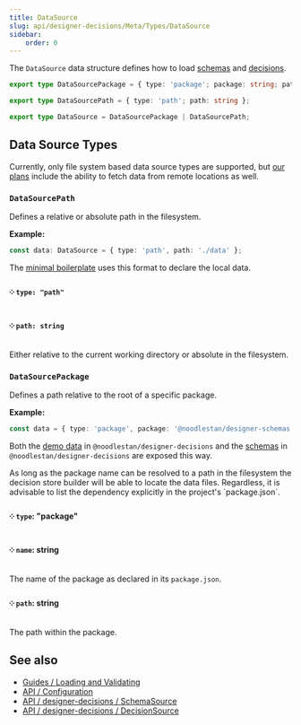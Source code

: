 ```yaml
---
title: DataSource
slug: api/designer-decisions/Meta/Types/DataSource
sidebar:
    order: 0
---
```



The `DataSource` data structure defines how to load [schemas](/api/designer-decisions/Meta/Types/SchemaSource) and [decisions](/api/designer-decisions/Meta/Types/DecisionSource).

```ts
export type DataSourcePackage = { type: 'package'; package: string; path: string };

export type DataSourcePath = { type: 'path'; path: string };

export type DataSource = DataSourcePackage | DataSourcePath;
```

## Data Source Types

Currently, only file system based data source types are supported, but [our plans](https://github.com/orgs/noodlestan/projects/3) include the ability to fetch data from remote locations as well.

### `DataSourcePath`

Defines a relative or absolute path in the filesystem.

**Example:**

```ts
const data: DataSource = { type: 'path', path: './data' };
```

The [minimal boilerplate](https://github.com/noodlestan/designer-boilerplate-minimal/blob/main/dd.config.mjs) uses this format to declare the local data.

#### ༶ `type: "path"`

#### ༶ `path: string`

Either relative to the current working directory or absolute in the filesystem.

### `DataSourcePackage`

Defines a path relative to the root of a specific package.

**Example:**

```ts
const data = { type: 'package', package: '@noodlestan/designer-schemas', path: './schemas' };
```

Both the [demo data](https://github.com/noodlestan/designer/blob/main/packages/libs/designer-decisions/src/meta/data/constants.ts) in `@noodlestan/designer-decisions` and the [schemas](https://github.com/noodlestan/designer/blob/main/packages/libs/designer-schemas/src/constants.ts) in `@noodlestan/designer-decisions` are exposed this way.

<Aside type="tip">
    As long as the package name can be resolved to a path in the filesystem the decision store
    builder will be able to locate the data files. Regardless, it is advisable to list the
    dependency explicitly in the project's `package.json`.
</Aside>

#### ༶ `type`: "package"

#### ༶ `name`: string

The name of the package as declared in its `package.json`.

#### ༶ `path`: string

The path within the package.

## See also

-   [Guides / Loading and Validating](/guides/loading-and-validating-design-decisions/)
-   [API / Configuration](/api/configuration)
-   [API / designer-decisions / SchemaSource](/api/designer-decisions/Meta/Types/SchemaSource)
-   [API / designer-decisions / DecisionSource](/api/designer-decisions/Meta/Types/DecisionSource)
